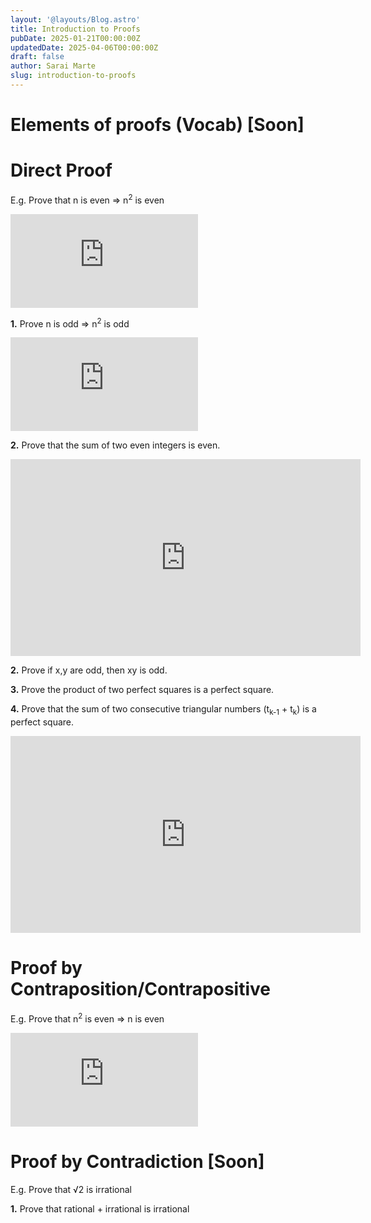 ```yaml
---
layout: '@layouts/Blog.astro'
title: Introduction to Proofs
pubDate: 2025-01-21T00:00:00Z 
updatedDate: 2025-04-06T00:00:00Z 
draft: false
author: Sarai Marte
slug: introduction-to-proofs
---
```



# Elements of proofs (Vocab) [Soon]

# Direct Proof

E.g. Prove that n is even => n<sup>2</sup> is even

<iframe src="https://www.youtube.com/embed/UMBg1-_xygg?si=MflxjPdI7wNmTlDK&amp;start=4" title="YouTube video player" frameborder="0" allow="accelerometer; autoplay; clipboard-write; encrypted-media; gyroscope; picture-in-picture; web-share" referrerpolicy="strict-origin-when-cross-origin" allowfullscreen></iframe>

**1.** Prove n is odd => n<sup>2</sup> is odd

<Solution>
<iframe src="https://www.youtube.com/embed/4NItHtJJlOQ?si=bJLFQMfBDy46XH03&amp;start=5" title="YouTube video player" frameborder="0" allow="accelerometer; autoplay; clipboard-write; encrypted-media; gyroscope; picture-in-picture; web-share" referrerpolicy="strict-origin-when-cross-origin" allowfullscreen></iframe>
</Solution>

**2.** Prove that the sum of two even integers is even. 

<Solution>
<iframe width="560" height="315" src="https://www.youtube.com/embed/gOBWn8f-9-4?si=wq-nEOaQdqykEeCS&amp;start=5" title="YouTube video player" frameborder="0" allow="accelerometer; autoplay; clipboard-write; encrypted-media; gyroscope; picture-in-picture; web-share" referrerpolicy="strict-origin-when-cross-origin" allowfullscreen></iframe>
</Solution>

**2.** Prove if x,y are odd, then xy is odd.

<Solution>
</Solution>

**3.** Prove the product of two perfect squares is a perfect square.

<Solution>
</Solution>

**4.** Prove that the sum of two consecutive triangular numbers (t<sub>k-1</sub> + t<sub>k</sub>) is a perfect square.  

<Solution>
<iframe width="560" height="315" src="https://www.youtube.com/embed/qp9GkEOCZwM?si=Yd7Jtiy5kOVeJNT_&amp;start=5" title="YouTube video player" frameborder="0" allow="accelerometer; autoplay; clipboard-write; encrypted-media; gyroscope; picture-in-picture; web-share" referrerpolicy="strict-origin-when-cross-origin" allowfullscreen></iframe>
</Solution>

# Proof by Contraposition/Contrapositive

E.g. Prove that n<sup>2</sup> is even => n is even

<iframe src="https://www.youtube.com/embed/sDWzZcElzV0?si=WOfq_vXNLaDSWjEv&amp;start=5" title="YouTube video player" frameborder="0" allow="accelerometer; autoplay; clipboard-write; encrypted-media; gyroscope; picture-in-picture; web-share" referrerpolicy="strict-origin-when-cross-origin" allowfullscreen></iframe>

# Proof by Contradiction [Soon]

E.g. Prove that √2 is irrational

**1.** Prove that rational + irrational is irrational

<Solution>
</Solution>

